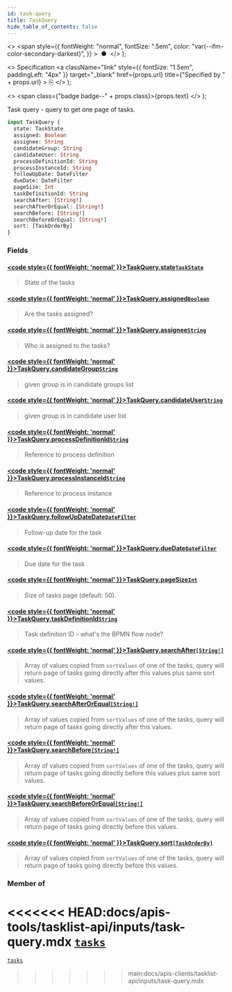 ```yaml
---
id: task-query
title: TaskQuery
hide_table_of_contents: false
---
```


  <>
    <span
      style={{
        fontWeight: "normal",
        fontSize: ".5em",
        color: "var(--ifm-color-secondary-darkest)",
      }}
    >
      &nbsp;●&nbsp;
    </span>
  </>
);

  <>
    Specification
    <a
      className="link"
      style={{ fontSize: "1.5em", paddingLeft: "4px" }}
      target="_blank"
      href={props.url}
      title={"Specified by " + props.url}
    >
      ⎘
    </a>
  </>
);

  <>
    <span class={"badge badge--" + props.class}>{props.text}</span>
  </>
);

Task query - query to get one page of tasks.

```graphql
input TaskQuery {
  state: TaskState
  assigned: Boolean
  assignee: String
  candidateGroup: String
  candidateUser: String
  processDefinitionId: String
  processInstanceId: String
  followUpDate: DateFilter
  dueDate: DateFilter
  pageSize: Int
  taskDefinitionId: String
  searchAfter: [String!]
  searchAfterOrEqual: [String!]
  searchBefore: [String!]
  searchBeforeOrEqual: [String!]
  sort: [TaskOrderBy]
}
```

### Fields

#### [<code style={{ fontWeight: 'normal' }}>TaskQuery.<b>state</b></code>](#)<Bullet />[`TaskState`](/docs/apis-clients/tasklist-api/enums/task-state.mdx) <Badge class="secondary" text="enum"/>

> State of the tasks

#### [<code style={{ fontWeight: 'normal' }}>TaskQuery.<b>assigned</b></code>](#)<Bullet />[`Boolean`](/docs/apis-clients/tasklist-api/scalars/boolean.mdx) <Badge class="secondary" text="scalar"/>

> Are the tasks assigned?

#### [<code style={{ fontWeight: 'normal' }}>TaskQuery.<b>assignee</b></code>](#)<Bullet />[`String`](/docs/apis-clients/tasklist-api/scalars/string.mdx) <Badge class="secondary" text="scalar"/>

> Who is assigned to the tasks?

#### [<code style={{ fontWeight: 'normal' }}>TaskQuery.<b>candidateGroup</b></code>](#)<Bullet />[`String`](/docs/apis-clients/tasklist-api/scalars/string.mdx) <Badge class="secondary" text="scalar"/>

> given group is in candidate groups list

#### [<code style={{ fontWeight: 'normal' }}>TaskQuery.<b>candidateUser</b></code>](#)<Bullet />[`String`](/docs/apis-clients/tasklist-api/scalars/string.mdx) <Badge class="secondary" text="scalar"/>

> given group is in candidate user list

#### [<code style={{ fontWeight: 'normal' }}>TaskQuery.<b>processDefinitionId</b></code>](#)<Bullet />[`String`](/docs/apis-clients/tasklist-api/scalars/string.mdx) <Badge class="secondary" text="scalar"/>

> Reference to process definition

#### [<code style={{ fontWeight: 'normal' }}>TaskQuery.<b>processInstanceId</b></code>](#)<Bullet />[`String`](/docs/apis-clients/tasklist-api/scalars/string.mdx) <Badge class="secondary" text="scalar"/>

> Reference to process instance

#### [<code style={{ fontWeight: 'normal' }}>TaskQuery.<b>followUpDateDate</b></code>](#)<Bullet />[`DateFilter`](/docs/apis-clients/tasklist-api/inputs/date-filter-input.mdx) <Badge class="secondary" text="input"/>

> Follow-up date for the task

#### [<code style={{ fontWeight: 'normal' }}>TaskQuery.<b>dueDate</b></code>](#)<Bullet />[`DateFilter`](/docs/apis-clients/tasklist-api/inputs/date-filter-input.mdx) <Badge class="secondary" text="scalar"/>

> Due date for the task

#### [<code style={{ fontWeight: 'normal' }}>TaskQuery.<b>pageSize</b></code>](#)<Bullet />[`Int`](/docs/apis-clients/tasklist-api/scalars/int.mdx) <Badge class="secondary" text="scalar"/>

> Size of tasks page (default: 50).

#### [<code style={{ fontWeight: 'normal' }}>TaskQuery.<b>taskDefinitionId</b></code>](#)<Bullet />[`String`](/docs/apis-clients/tasklist-api/scalars/string.mdx) <Badge class="secondary" text="scalar"/>

> Task definition ID - what's the BPMN flow node?

#### [<code style={{ fontWeight: 'normal' }}>TaskQuery.<b>searchAfter</b></code>](#)<Bullet />[`[String!]`](/docs/apis-clients/tasklist-api/scalars/string.mdx) <Badge class="secondary" text="list"/> <Badge class="secondary" text="scalar"/>

> Array of values copied from `sortValues` of one of the tasks, query will return page of tasks going directly after this values plus same sort values.

#### [<code style={{ fontWeight: 'normal' }}>TaskQuery.<b>searchAfterOrEqual</b></code>](#)<Bullet />[`[String!]`](/docs/apis-clients/tasklist-api/scalars/string.mdx) <Badge class="secondary" text="list"/> <Badge class="secondary" text="scalar"/>

> Array of values copied from `sortValues` of one of the tasks, query will return page of tasks going directly after this values.

#### [<code style={{ fontWeight: 'normal' }}>TaskQuery.<b>searchBefore</b></code>](#)<Bullet />[`[String!]`](/docs/apis-clients/tasklist-api/scalars/string.mdx) <Badge class="secondary" text="list"/> <Badge class="secondary" text="scalar"/>

> Array of values copied from `sortValues` of one of the tasks, query will return page of tasks going directly before this values plus same sort values.

#### [<code style={{ fontWeight: 'normal' }}>TaskQuery.<b>searchBeforeOrEqual</b></code>](#)<Bullet />[`[String!]`](/docs/apis-clients/tasklist-api/scalars/string.mdx) <Badge class="secondary" text="list"/> <Badge class="secondary" text="scalar"/>

> Array of values copied from `sortValues` of one of the tasks, query will return page of tasks going directly before this values.

#### [<code style={{ fontWeight: 'normal' }}>TaskQuery.<b>sort</b></code>](#)<Bullet />[`[TaskOrderBy]`](/docs/apis-clients/tasklist-api/inputs/task-order-by.mdx) <Badge class="secondary" text="list"/> <Badge class="secondary" text="scalar"/>

> Array of values copied from `sortValues` of one of the tasks, query will return page of tasks going directly before this values.

### Member of

<<<<<<< HEAD:docs/apis-tools/tasklist-api/inputs/task-query.mdx
[`tasks`](../queries/tasks.mdx) <Badge class="secondary" text="query"/>
=======
[`tasks`](/docs/apis-clients/tasklist-api/queries/tasks.mdx) <Badge class="secondary" text="query"/>

> > > > > > > main:docs/apis-clients/tasklist-api/inputs/task-query.mdx
